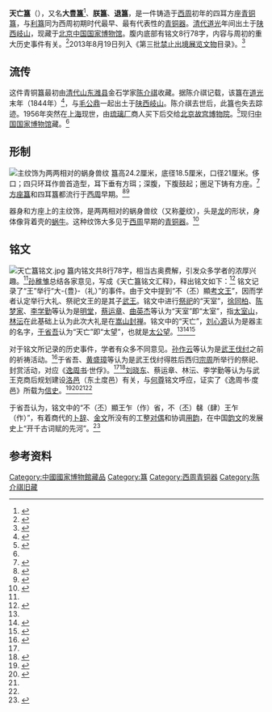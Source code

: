 {{禁止出境展览文物
| 图片 = Tianwang Gui, 2016-09-09 01.jpg
| 名称 = 天亡簋
| 时代 = [[西周|西周]]
| 出土 = [[陕西省_(清)|陕西]][[岐山县|岐山]]
| 现藏 = [[中国国家博物馆|中国国家博物馆]]
| 登录 = 2013年
}}
'''天亡簋'''（{{標音|簋|拼音=guǐ|注音=ㄍㄨㄟˇ}}），又名'''大豊簋'''<ref>{{Cite book|edition=第一版|chapter=豊豐辨|url=https://www.worldcat.org/oclc/44738281|location=北京|isbn=7-5000-6112-9|oclc=44738281|last=林|title=林沄学术文集|first=沄|publisher=|year=1998.12|pages=6}}</ref>、'''朕簋'''、'''退簋'''，是一件铸造于[[西周|西周]]初年的四耳方座[[簋|青铜簋]]，与[[利簋|利簋]]同为西周初期时代最早、最有代表性的[[青铜器|青铜器]]。[[清代|清代]][[道光|道光]]年间出土于[[陕西省_(清)|陕西]][[岐山县|岐山]]，现藏于[[北京|北京]][[中国国家博物馆|中国国家博物馆]]。腹内底部有铭文8行78字，内容与周初的重大历史事件有关。<ref>{{cite news|author=杨曙明|title=大丰簋：西周早期历史的见证|url=http://www.cssn.cn/zx/bwyc/201908/t20190822_4960558.shtml|newspaper=中国社会科学报|date=2019-08-22|location=北京|archive-date=2019-11-05|archive-url=https://web.archive.org/web/20191105135234/http://www.cssn.cn/zx/bwyc/201908/t20190822_4960558.shtml|dead-url=no|accessdate=2019-11-05}}</ref>2013年8月19日列入《第三批[[禁止出境展览文物|禁止出境展览文物]]目录》。<ref>{{Cite web |url= http://www.chinanews.com/cul/2013/08-19/5180173.shtml |title= 94件一级文物列入“第三批禁止出境展览文物目录” |author=  |date= 2013-08-19 |publisher= 中国新闻网 |accessdate= 2013-09-01 |archive-url= https://web.archive.org/web/20180714164315/http://www.chinanews.com/cul/2013/08-19/5180173.shtml |archive-date= 2018-07-14 |dead-url= no }}</ref>

==流传==
这件青铜簋最初由[[清代|清代]][[山东省_(清)|山东]][[潍县|潍县]]金石学家[[陈介祺|陈介祺]]收藏。据陈介祺记载，该簋在[[道光|道光]]末年（1844年）<ref>{{Cite book|edition=第1版|chapter=天亡簋|url=http://www.pc1999.com/thread-15949-1-1.html|publisher=中华书局|date=2004|location=北京|isbn=7-101-01173-X|oclc=56911162|last=陈|title=西周铜器断代|first=梦家|year=|pages=3|access-date=2020-08-15|archive-date=2020-11-04|archive-url=https://web.archive.org/web/20201104094252/http://www.pc1999.com/thread-15949-1-1.html|dead-url=no}}</ref>，与[[毛公鼎|毛公鼎]]一起出土于[[陕西省_(清)|陕西]][[岐山县|岐山]]。陈介祺去世后，此簋也失去踪迹。1956年突然在[[上海|上海]]现世，由[[琉璃厂|琉璃厂]]商人买下后交给[[北京|北京]][[故宫博物院|故宫博物院]]。<ref>{{cite journal|author=张克忠|title=朕簋(大丰簋)|journal=故宫博物院院刊|year=1958|issue=01|page=54}}</ref>现归[[中国国家博物馆|中国国家博物馆]]藏。<ref name="cnm"/>

== 形制 ==
[[File:Tianwang_Gui,_2016-09-09_02.jpg|主纹饰为两两相对的蜗身兽纹]]
簋高24.2厘米，底径18.5厘米，口径21厘米。侈口；四只环耳作兽首造型，耳下垂有方珥；深腹，下腹鼓起；圈足下铸有方座。<ref name="cnm">{{cite web|url=http://www.chnmuseum.cn/zp/zpml/201812/t20181218_26040.shtml|title=天亡簋|publisher=中国国家博物馆|accessdate=2019-11-05|archive-date=2019-11-05|archive-url=https://web.archive.org/web/20191105135132/http://www.chnmuseum.cn/zp/zpml/201812/t20181218_26040.shtml|dead-url=no}}</ref>[[簋#形制|方座簋]]和四耳簋都流行于[[西周|西周]]早期。<ref>{{cite journal|author=张懋镕|title=西周方座簋研究|journal=考古|year=1999|issue=12|page=69-76}}</ref><ref>{{cite journal|author=梁彦民|title=西周时期的四耳青铜簋研究|journal=江汉考古|year=2009|issue=02|page=75-80}}</ref>

器身和方座上的主纹饰，是两两相对的蜗身兽纹（又称[[夔|夔]]纹），头是[[龙|龙]]的形状，身体像背着壳的[[蜗牛|蜗牛]]。这种纹饰大多见于[[西周|西周]]早期的[[青铜器|青铜器]]。<ref>{{cite book|author=马承源 等|title=中国青铜器|location=上海|publisher=上海古籍出版社|year=1988|isbn=7-5325-0439-5}}</ref>{{rp|335}}

== 铭文 ==
[[File:天亡簋铭文.jpg|thumb]]
簋内铭文共8行78字，相当古奥费解，引发众多学者的浓厚兴趣。<ref name=LXQ/>[[孙稚雏|孙稚雏]]总结各家意见，写成《天亡簋铭文汇释》，释出铭文如下：<ref name=SZH>{{cite book|author=孙稚雏|chapter=天亡簋铭文汇释|title=古文字研究 第3辑|location=北京|publisher=中华书局|year=1980|unified=9018·111}}</ref>{{rp|166-180}}
{{Poemquote|
[乙]亥，王又大-{豊}-，王凡三方，王
祀于天室，降，天亡又王，
衣祀于王。不-{顯}-考文王，
事喜上帝，文王德在上，不
-{顯}-王乍省，不㣈王乍{{僻字|𫷵|⿱庚凡}}，不克
乞衣王祀。丁丑，王-{鄉}-大宜，王降，
亡{{僻字|𧴧|⿰貝力}}□退{{僻字|□|橐-石+貝}}。隹朕
又蔑，每扬王休于尊㿝。
}}
铭文记录了“王”举行“大-{豊}-（礼）”的事件。由于文中提到“不（丕）顯[[父亲|考]][[周文王|文王]]”，因而学者认定举行大礼、祭祀文王的是其子[[武王|武王]]。铭文中进行[[祭祀|祭祀]]的“天室”，[[徐同柏|徐同柏]]、[[陈梦家|陈梦家]]、[[李学勤|李学勤]]等认为是[[明堂|明堂]]，[[蔡运章|蔡运章]]、[[曲英杰|曲英杰]]等认为“天室”即“太室”，指[[太室山|太室山]]，[[林沄|林沄]]在此基础上认为此次大礼是在[[嵩山|嵩山]][[封禅|封禅]]。铭文中的“天亡”，[[刘心源|刘心源]]认为是器主的名字，[[于省吾|于省吾]]认为“天亡”即“太望”，也就是[[太公望|太公望]]。<ref name=SZH/><ref name=LXQ>{{cite journal|author=李学勤|title=“天亡”簋试释及有关推测|journal=中国史研究|year=2009|issue=04|page=5-8}}</ref><ref name=LY>{{cite journal|author=林沄|title=天亡簋“王祀于天室”新解|journal=史学集刊|year=1993|issue=03|page=24-29}}</ref>

对于铭文所记录的历史事件，学者有众多不同意见。[[孙作云|孙作云]]等认为是[[武王伐纣|武王伐纣]]之前的祈祷活动。<ref>{{cite journal|title=说“天亡𣪘”为武王灭商以前铜器|author=孙作云|journal=文物参考资料|year=1958|issue=01|page=29-31}}</ref>于省吾、[[黄盛璋|黄盛璋]]等认为是武王伐纣得胜后西归[[镐京|宗周]]所举行的祭祀、封赏活动，对应《[[逸周书|逸周书]]·世俘》。<ref name=YXW/><ref>{{cite journal|title=大豐𣪘銘制作的年代、地点与史实|author=黃盛璋|journal=历史研究|year=1960|issue=06|page=81-95}}</ref>[[刘晓东_(1955年生考古学家)|刘晓东]]、蔡运章、林沄、李学勤等认为与武王克商后规划建设[[洛邑|洛邑]]（东土度邑）有关，与[[何尊|何尊]]铭文呼应，证实了《逸周书·度邑》所载为[[信史|信史]]。<ref>{{cite journal|author=刘晓东|title=天亡簋与武王东土度邑|journal=考古与文物|year=1987|issue=01|page=92-96}}</ref><ref>{{cite journal|author=蔡运章|title=周初金文与武王定都洛邑——兼论武王伐纣的往返日程问题|journal=中原文物|year=1987|issue=03|page=90-99}}</ref><ref name=LY/><ref name=LXQ/>

于省吾认为，铭文中的“不（丕）顯王乍（作）省，不（丕）㣈（肆）王乍（作）{{僻字|𫷵|⿱庚凡}}”，有着商代的[[卜辞|卜辞]]、[[金文|金文]]所没有的工整[[对偶|对偶]]和协调[[押韵|用韵]]，在中国[[韵文|韵文]]的发展史上“开千古词赋的先河”。<ref name=YXW>{{cite journal|author=于省吾|title=关于“天亡簋”铭文的几点论证|journal=考古|year=1960|issue=08|page=34-36,41}}</ref>

== 参考资料 ==
{{commonscat|Tianwang Gui}}
{{wikisource|天亡簋銘文}}
{{reflist}}

{{禁止出境展览文物索引}}

[[Category:中國國家博物館藏品|Category:中國國家博物館藏品]]
[[Category:簋|Category:簋]]
[[Category:西周青铜器|Category:西周青铜器]]
[[Category:陈介祺旧藏|Category:陈介祺旧藏]]